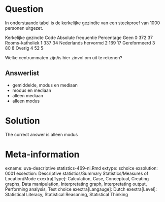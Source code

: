 Question
========

In onderstaande tabel is de kerkelijke gezindte van een steekproef van 1000 personen uitgezet.

Kerkelijke gezindte Code Absolute frequentie Percentage
Geen 0 372 37
Rooms-katholiek 1 337 34
Nederlands hervormd 2 169 17
Gereformeerd 3 80 8
Overig 4 52 5

Welke centrummaten zijn/is hier zinvol om uit te rekenen? 

Answerlist
----------
* gemiddelde, modus en mediaan
* modus en mediaan
* alleen mediaan
* alleen modus

Solution
========

The correct answer is  alleen modus 

Meta-information
================
exname: uva-descriptive statistics-469-nl.Rmd 
extype: schoice 
exsolution: 0001 
exsection: Descriptive statistics/Summary Statistics/Measures of Location/Mode
exextra[Type]: Calculation, Case, Conceptual, Creating graphs, Data manipulation, Interpretating graph, Interpretating output, Performing analysis, Test choice 
exextra[Langauge]: Dutch 
exextra[Level]: Statistical Literacy, Statistical Reasoning, Statistical Thinking 
